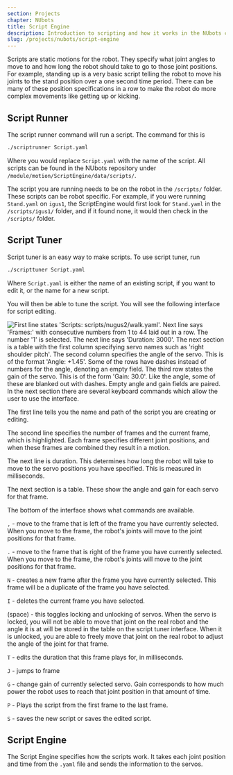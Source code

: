 ```yaml
---
section: Projects
chapter: NUbots
title: Script Engine
description: Introduction to scripting and how it works in the NUbots codebase.
slug: /projects/nubots/script-engine
---
```


Scripts are static motions for the robot. They specify what joint angles to move to and how long the robot should take to go to those joint positions. For example, standing up is a very basic script telling the robot to move his joints to the stand position over a one second time period. There can be many of these position specifications in a row to make the robot do more complex movements like getting up or kicking.

## Script Runner

The script runner command will run a script. The command for this is

```bash
./scriptrunner Script.yaml
```

Where you would replace `Script.yaml` with the name of the script. All scripts can be found in the NUbots repository under `/module/motion/ScriptEngine/data/scripts/`.

The script you are running needs to be on the robot in the `/scripts/` folder. These scripts can be robot specific. For example, if you were running `Stand.yaml` on `igus1`, the ScriptEngine would first look for `Stand.yaml` in the `/scripts/igus1/` folder, and if it found none, it would then check in the `/scripts/` folder.

## Script Tuner

Script tuner is an easy way to make scripts. To use script tuner, run

```bash
./scripttuner Script.yaml
```

Where `Script.yaml` is either the name of an existing script, if you want to edit it, or the name for a new script.

You will then be able to tune the script. You will see the following interface for script editing.

![First line states 'Scripts: scripts/nugus2/walk.yaml'. Next line says 'Frames:' with consecutive numbers from 1 to 44 laid out in a row. The number '1' is selected. The next line says 'Duration: 3000'. The next section is a table with the first column specifying servo names such as 'right shoulder pitch'. The second column specifies the angle of the servo. This is of the format 'Angle: +1.45'. Some of the rows have dashes instead of numbers for the angle, denoting an empty field. The third row states the gain of the servo. This is of the form 'Gain: 30.0'. Like the angle, some of these are blanked out with dashes. Empty angle and gain fields are paired. In the next section there are several keyboard commands which allow the user to use the interface.](../../../images/scripttuner.png)

The first line tells you the name and path of the script you are creating or editing.

The second line specifies the number of frames and the current frame, which is highlighted. Each frame specifies different joint positions, and when these frames are combined they result in a motion.

The next line is duration. This determines how long the robot will take to move to the servo positions you have specified. This is measured in milliseconds.

The next section is a table. These show the angle and gain for each servo for that frame.

The bottom of the interface shows what commands are available.

`,` - move to the frame that is left of the frame you have currently selected. When you move to the frame, the robot's joints will move to the joint positions for that frame.

`.` - move to the frame that is right of the frame you have currently selected. When you move to the frame, the robot's joints will move to the joint positions for that frame.

`N` - creates a new frame after the frame you have currently selected. This frame will be a duplicate of the frame you have selected.

`I` - deletes the current frame you have selected.

(space) - this toggles locking and unlocking of servos. When the servo is locked, you will not be able to move that joint on the real robot and the angle it is at will be stored in the table on the script tuner interface. When it is unlocked, you are able to freely move that joint on the real robot to adjust the angle of the joint for that frame.

`T` - edits the duration that this frame plays for, in milliseconds.

`J` - jumps to frame

`G` - change gain of currently selected servo. Gain corresponds to how much power the robot uses to reach that joint position in that amount of time.

`P` - Plays the script from the first frame to the last frame.

`S` - saves the new script or saves the edited script.

## Script Engine

The Script Engine specifies how the scripts work. It takes each joint position and time from the `.yaml` file and sends the information to the servos.
